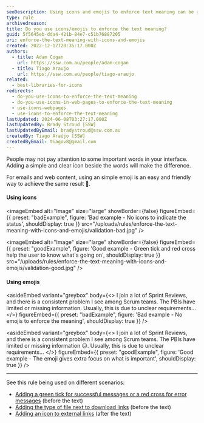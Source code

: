 ```yaml
---
seoDescription: Using icons and emojis to enforce text meaning can be a simple yet effective way to draw attention to important information, clarify unclear requirements, and enhance user understanding.
type: rule
archivedreason:
title: Do you use icons/emojis to enforce the text meaning?
guid: 5f5645eb-dda4-421b-84e7-c51b76887205
uri: enforce-the-text-meaning-with-icons-and-emojis
created: 2022-12-17T20:35:17.000Z
authors:
  - title: Adam Cogan
    url: https://ssw.com.au/people/adam-cogan
  - title: Tiago Araujo
    url: https://ssw.com.au/people/tiago-araujo
related:
  - best-libraries-for-icons
redirects:
  - do-you-use-icons-to-enforce-the-text-meaning
  - do-you-use-icons-in-web-pages-to-enforce-the-text-meaning
  - use-icons-webpages
  - use-icons-to-enforce-the-text-meaning
lastUpdated: 2024-06-08T03:27:17.000Z
lastUpdatedBy: Brady Stroud [SSW]
lastUpdatedByEmail: bradystroud@ssw.com.au
createdBy: Tiago Araújo [SSW]
createdByEmail: tiagov8@gmail.com
---
```


People may not pay attention to some important words in your interface. Adding a simple and clear icon beside the words will make the difference.

For emails and web content, using an simple emoji is an easy and friendly way to achieve the same result 🙂.
#### Using icons

<imageEmbed
  alt="Image"
  size="large"
  showBorder={false}
  figureEmbed={{
    preset: "badExample",
    figure: 'Bad example - No icons to indicate the status',
    shouldDisplay: true
  }}
  src="/uploads/rules/enforce-the-text-meaning-with-icons-and-emojis/validation-bad.jpg"
/>

<imageEmbed
  alt="Image"
  size="large"
  showBorder={false}
  figureEmbed={{
    preset: "goodExample",
    figure: 'Good example - Green tick and red cross help the user to know what\'s going on',
    shouldDisplay: true
  }}
  src="/uploads/rules/enforce-the-text-meaning-with-icons-and-emojis/validation-good.jpg"
/>

#### Using emojis

<asideEmbed
  variant="greybox"
  body={<>
    I join a lot of Sprint Reviews, and there is a consistent problem I see among Scrum teams. The PBIs have limited or missing information. Usually, this is due to unclear requirements...
  </>}
  figureEmbed={{
    preset: "badExample",
    figure: 'Bad example - No emojis to enforce the meaning',
    shouldDisplay: true
  }}
/>

<asideEmbed
  variant="greybox"
  body={<>
    I join a lot of Sprint Reviews, and there is a consistent problem I see among Scrum teams. The PBIs have limited or missing information 😥. Usually, this is due to unclear requirements...
  </>}
  figureEmbed={{
    preset: "goodExample",
    figure: 'Good example - The emoji gives extra focus on what is important',
    shouldDisplay: true
  }}
/>

---

See this rule being used on different scenarios:

- [Adding a green tick for successful messages or a red cross for error messages](/messages-do-you-use-green-tick-red-cross-and-spinning-icon-to-show-the-status) (before the text)
- [Adding the type of file next to download links](/use-icons-to-not-surprise-users) (before the text)
- [Adding an icon to external links](/do-you-make-external-links-clear) (after the text)
